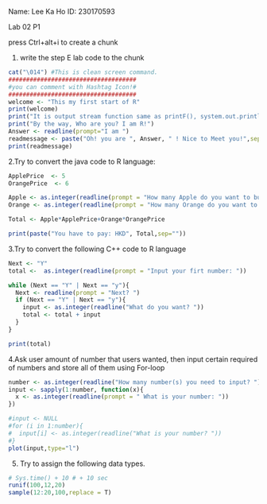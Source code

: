 Name: Lee Ka Ho
ID: 230170593

Lab 02 P1

press Ctrl+alt+i to create a chunk

1. write the step E lab code to the chunk
```r
cat("\014") #This is clean screen command.
####################################
#you can comment with Hashtag Icon!#
####################################
welcome <- "This my first start of R"
print(welcome)
print("It is output stream function same as printF(), system.out.println, cout<<) ")
print("By the way, Who are you? I am R!")
Answer <- readline(prompt="I am ")
readmessage <- paste("Oh! you are ", Answer, " ! Nice to Meet you!",sep="")
print(readmessage)
```
2.Try to convert the java code to R language:
```r
ApplePrice  <- 5
OrangePrice  <- 6

Apple <- as.integer(readline(prompt = "How many Apple do you want to buy: ")) 
Orange <- as.integer(readline(prompt = "How many Orange do you want to buy: ")) 

Total <- Apple*ApplePrice+Orange*OrangePrice

print(paste("You have to pay: HKD", Total,sep=""))
```

3.Try to convert the following C++ code to R language
```r
Next <- "Y"
total <-  as.integer(readline(prompt = "Input your firt number: "))

while (Next == "Y" | Next == "y"){
  Next <- readline(prompt = "Next? ")
  if (Next == "Y" | Next == "y"){
    input <- as.integer(readline("What do you want? "))
    total <- total + input
  }
}

print(total)
```
4.Ask user amount of number that users wanted, then input certain required of numbers and store all of them using For-loop
```r
number <- as.integer(readline("How many number(s) you need to input? "))
input <- sapply(1:number, function(x){
  x <- as.integer(readline(prompt = " What is your number: "))
})

#input <- NULL
#for (i in 1:number){
#  input[i] <- as.integer(readline("What is your number? "))
#}
plot(input,type="l")
```

5. Try to assign the following data types.
```r
# Sys.time() + 10 # + 10 sec
runif(100,12,20)
sample(12:20,100,replace = T)
```

